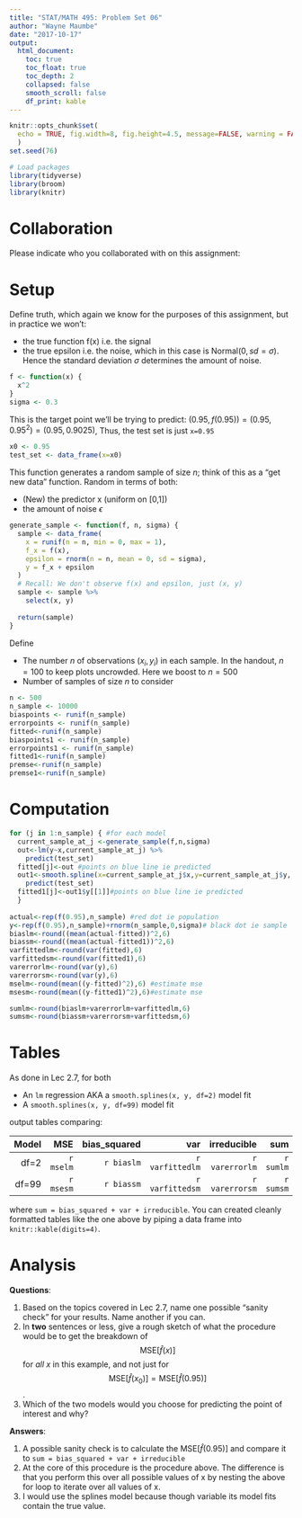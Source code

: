 ```yaml
---
title: "STAT/MATH 495: Problem Set 06"
author: "Wayne Maumbe"
date: "2017-10-17"
output:
  html_document:
    toc: true
    toc_float: true
    toc_depth: 2
    collapsed: false
    smooth_scroll: false
    df_print: kable
---
```


```r
knitr::opts_chunk$set(
  echo = TRUE, fig.width=8, fig.height=4.5, message=FALSE, warning = FALSE
  )
set.seed(76)

# Load packages
library(tidyverse)
library(broom)
library(knitr)
```
# Collaboration

Please indicate who you collaborated with on this assignment: 

# Setup

Define truth, which again we know for the purposes of this assignment, but in
practice we won't:

* the true function f(x) i.e. the signal
* the true epsilon i.e. the noise, which in this case is Normal$(0, sd=\sigma)$.
Hence the standard deviation $\sigma$ determines the amount of noise.

```r
f <- function(x) {
  x^2
}
sigma <- 0.3
```

This is the target point we'll be trying to predict: $(0.95, f(0.95)) = (0.95, 0.95^2) = (0.95, 0.9025)$, Thus, the test set is just `x=0.95`

```r
x0 <- 0.95
test_set <- data_frame(x=x0)
```

This function generates a random sample of size $n$; think of this as a "get new
data" function. Random in terms of both:

* (New) the predictor x (uniform on [0,1])
* the amount of noise $\epsilon$

```r
generate_sample <- function(f, n, sigma) {
  sample <- data_frame(
    x = runif(n = n, min = 0, max = 1),
    f_x = f(x),
    epsilon = rnorm(n = n, mean = 0, sd = sigma),
    y = f_x + epsilon
  )
  # Recall: We don't observe f(x) and epsilon, just (x, y)
  sample <- sample %>% 
    select(x, y)
  
  return(sample)
}
```

Define

* The number $n$ of observations $(x_i, y_i)$ in each sample. In the handout,
$n=100$ to keep plots uncrowded. Here we boost to $n=500$
* Number of samples of size $n$ to consider

```r
n <- 500
n_sample <- 10000
biaspoints <- runif(n_sample)
errorpoints <- runif(n_sample)
fitted<-runif(n_sample)
biaspoints1 <- runif(n_sample)
errorpoints1 <- runif(n_sample)
fitted1<-runif(n_sample)
premse<-runif(n_sample)
premse1<-runif(n_sample)
```


# Computation

```r

for (j in 1:n_sample) { #for each model
  current_sample_at_j <-generate_sample(f,n,sigma)
  out<-lm(y~x,current_sample_at_j) %>% 
    predict(test_set) 
  fitted[j]<-out #points on blue line ie predicted
  out1<-smooth.spline(x=current_sample_at_j$x,y=current_sample_at_j$y, df=99) %>% 
    predict(test_set)
  fitted1[j]<-out1$y[[1]]#points on blue line ie predicted 
  }
 
actual<-rep(f(0.95),n_sample) #red dot ie population
y<-rep(f(0.95),n_sample)+rnorm(n_sample,0,sigma)# black dot ie sample
biaslm<-round((mean(actual-fitted))^2,6)
biassm<-round((mean(actual-fitted1))^2,6)
varfittedlm<-round(var(fitted),6)
varfittedsm<-round(var(fitted1),6)
varerrorlm<-round(var(y),6)
varerrorsm<-round(var(y),6)
mselm<-round(mean((y-fitted)^2),6) #estimate mse
msesm<-round(mean((y-fitted1)^2),6)#estimate mse

sumlm<-round(biaslm+varerrorlm+varfittedlm,6)
sumsm<-round(biassm+varerrorsm+varfittedsm,6)
```

# Tables

As done in Lec 2.7, for both

* An `lm` regression AKA a `smooth.splines(x, y, df=2)` model fit 
* A `smooth.splines(x, y, df=99)` model fit 

output tables comparing:

|Model|  MSE| bias_squared|   var| irreducible|   sum|
|----:|----:|------------:|-----:|-----------:|-----:|
|df=2|     `r mselm`|`r biaslm` |  `r varfittedlm` |    `r varerrorlm`|         `r sumlm` |
|df=99|    `r msesm`|  `r biassm`  |    `r varfittedsm` |     `r varerrorsm` |         `r sumsm` |

where `sum = bias_squared + var + irreducible`. You can created cleanly formatted tables like the one above by piping a data frame into `knitr::kable(digits=4)`.




# Analysis

**Questions**:

1. Based on the topics covered in Lec 2.7, name one possible "sanity check" for your results. Name another if you can.
2. In **two** sentences or less, give a rough sketch of what the procedure would
be to get the breakdown of $$\mbox{MSE}\left[\widehat{f}(x)\right]$$ for *all*
$x$ in this example, and not just for $$\mbox{MSE}\left[\widehat{f}(x_0)\right]
= \mbox{MSE}\left[\widehat{f}(0.95)\right]$$.
3. Which of the two models would you choose for predicting the point of interest and why?

**Answers**:

1. A possible sanity check is to calculate the $\mbox{MSE}\left[\widehat{f}(0.95)\right]$ and compare it to  `sum = bias_squared + var + irreducible`
2. At the core of this procedure is the procedure above. The difference is that you perform this over all possible values of x by nesting the above for loop to iterate over all values of x.
3. I would use the splines model because though variable its model fits contain the true value. 


